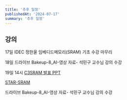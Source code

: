 ```yaml
---
title: '추후 일정'
publishedAt: '2024-07-17'
summary: '추후 일정'
---
```

## 강의

17일
IDEC 정한울 임베디드메모리(SRAM) 기초 수강 마무리

18일
드라이브 Bakeup-8_AI-영상 자료- 석민구 교수님 강의 수강

19일
14시 <a href="/files/C3SRAM발표PPT.pdf" target="_blank" rel="noopener noreferrer">C3SRAM 발표 PPT</a>

[STAR-SRAM](https://www.notion.so/hpicjh/STAR-SRAM-43-06-TFLOPS-W-1-89-TFLOPS-mm2-400-Kb-mm-2-Floating-Point-SRAM-Based-Digital-Computing--9cf001d9c50f49b7a3786f74d3202a67)

드라이브 Bakeup-8_AI-영상 자료- 석민구 교수님 강의 수강

